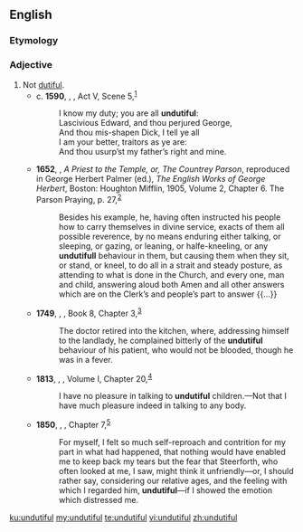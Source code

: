 ==English==

===Etymology===
{{prefix|en|un|dutiful}}

===Adjective===
{{en-adj}}

# Not [[dutiful]].
#* c. '''1590''', {{w|William Shakespeare}}, ''{{w|Henry VI, Part 3}}'', Act V, Scene 5,<sup>[http://www.opensourceshakespeare.org/views/plays/play_view.php?WorkID=henry6p3&Scope=entire&pleasewait=1&msg=pl]</sup>
#*: I know my duty; you are all '''undutiful''':
#*: Lascivious Edward, and thou perjured George,
#*: And thou mis-shapen Dick, I tell ye all
#*: I am your better, traitors as ye are:
#*: And thou usurp’st my father’s right and mine.
#* '''1652''', {{w|George Herbert}}, ''A Priest to the Temple, or, The Countrey Parson'', reproduced in George Herbert Palmer (ed.), ''The English Works of George Herbert'', Boston: Houghton Mifflin, 1905, Volume 2, Chapter 6. The Parson Praying, p. 27,<sup>[https://archive.org/details/englishworksofge02herb_0]</sup>
#*: Besides his example, he, having often instructed his people how to carry themselves in divine service, exacts of them all possible reverence, by no means enduring either talking, or sleeping, or gazing, or leaning, or halfe-kneeling, or any '''undutifull''' behaviour in them, but causing them when they sit, or stand, or kneel, to do all in a strait and steady posture, as attending to what is done in the Church, and every one, man and child, answering aloud both Amen and all other answers which are on the Clerk’s and people’s part to answer {{...}}
#* '''1749''', {{w|Henry Fielding}}, ''{{w|The History of Tom Jones, a Foundling}}'', Book 8, Chapter 3,<sup>[http://www.gutenberg.org/files/6593/6593-h/6593-h.htm]</sup>
#*: The doctor retired into the kitchen, where, addressing himself to the landlady, he complained bitterly of the '''undutiful''' behaviour of his patient, who would not be blooded, though he was in a fever.
#* '''1813''', {{w|Jane Austen}}, ''{{w|Pride and Prejudice}}'', Volume I, Chapter 20,<sup>[http://www.gutenberg.org/files/42671/42671-h/42671-h.htm]</sup>
#*: I have no pleasure in talking to '''undutiful''' children.—Not that I have much pleasure indeed in talking to any body.
#* '''1850''', {{w|Charles Dickens}}, ''{{w|David Copperfield}}'', Chapter 7,<sup>[http://www.gutenberg.org/files/766/766-h/766-h.htm]</sup>
#*: For myself, I felt so much self-reproach and contrition for my part in what had happened, that nothing would have enabled me to keep back my tears but the fear that Steerforth, who often looked at me, I saw, might think it unfriendly—or, I should rather say, considering our relative ages, and the feeling with which I regarded him, '''undutiful'''—if I showed the emotion which distressed me.

[[ku:undutiful]]
[[my:undutiful]]
[[te:undutiful]]
[[vi:undutiful]]
[[zh:undutiful]]